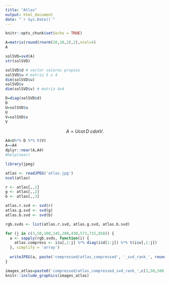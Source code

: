 ```yaml
---
title: "Atlas"
output: html_document
date: "`r Sys.Date()`"
---
```


```r
knitr::opts_chunk$set(echo = TRUE)
```


```r
A=matrix(round(rnorm(20,10,2),2),ncol=4)
A
```
```r
solSVD=svd(A)
str(solSVD)
```
```r
solSVD$d # vector valores propios 
solSVD$u # matriz 5 x 4
dim(solSVD$u) 
solSVD$v
dim(solSVD$v) # matriz 4x4
```


```r
D=diag(solSVD$d)
D
U=solSVD$u
U
V=solSVD$v
V
```


$$A= U\cot D\ cdot V.$$

```r
A4=U%*% D %*% t(V)
A==A4
dplyr::near(A,A4)
#help(near)
```





```r
library(jpeg)
```


```r
atlas <- readJPEG('atlas.jpg')
ncol(atlas)
```
```r
r <- atlas[,,1]
g <- atlas[,,2]
b <- atlas[,,3]
```

```r
atlas.r.svd <- svd(r)
atlas.g.svd <- svd(g)
atlas.b.svd <- svd(b)
```


```r
rgb.svds <- list(atlas.r.svd, atlas.g.svd, atlas.b.svd)
```

```r
for (j in c(3,50,100,145,288,430,573,715,858)) {
  a <- sapply(rgb.svds, function(i) {
    atlas.compress <- i$u[,1:j] %*% diag(i$d[1:j]) %*% t(i$v[,1:j])
  }, simplify = 'array')
  
  writeJPEG(a, paste('compressed/atlas_compressed', '_svd_rank_', round(j,0), '.jpg', sep=''))
}
```


```r
images_atlas=paste0('compressed/atlas_compressed_svd_rank_',c(3,50,100,858), '.jpg')
knitr::include_graphics(images_atlas)
```







